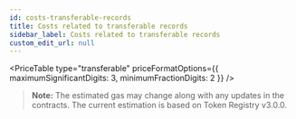 ```yaml
---
id: costs-transferable-records
title: Costs related to transferable records
sidebar_label: Costs related to transferable records
custom_edit_url: null
---
```



<PriceTable type="transferable" priceFormatOptions={{ maximumSignificantDigits: 3, minimumFractionDigits: 2 }} />

>**Note:** The estimated gas may change along with any updates in the contracts. The current estimation is based on Token Registry v3.0.0.
